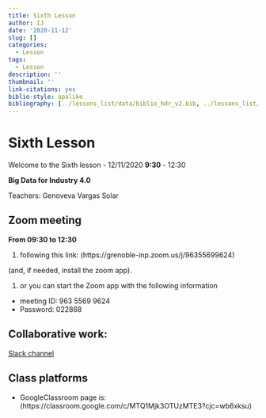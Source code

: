 ```yaml
---
title: Sixth Lesson
author: IJ
date: '2020-11-12'
slug: []
categories:
  - Lesson
tags:
  - Lesson
description: ''
thumbnail: ''
link-citations: yes
biblio-style: apalike
bibliography: [../lessons_list/data/biblio_hdr_v2.bib, ../lessons_list/data/Liste_Publi3.bib, ../lessons_list/data/biblio_SABD.bib]
---
```


# Sixth Lesson

Welcome to the Sixth lesson - 12/11/2020 **9:30** - 12:30

**Big Data for Industry 4.0**

Teachers: Genoveva Vargas Solar 

## Zoom meeting


**From 09:30 to 12:30**

1. following this link: (https://grenoble-inp.zoom.us/j/96355699624)

(and, if needed, install the zoom app).

1. or you can start the Zoom app with the following information
  + meeting ID: 963 5569 9624
  + Password: 022868


## Collaborative work:

[Slack channel](https://join.slack.com/t/grenobleinpgn-eu88686/shared_invite/zt-hfx5moad-TVv1JsL6coPWuLbJZe~v3g)


## Class platforms

- GoogleClassroom page is: (https://classroom.google.com/c/MTQ1Mjk3OTUzMTE3?cjc=wb6xksu)



